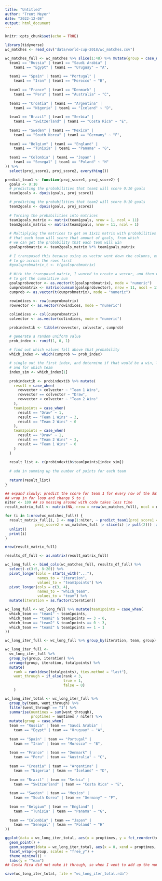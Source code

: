 ```yaml
---
title: "Untitled"
author: "Trent Meyer"
date: "2022-12-08"
output: html_document
---
```


```r
knitr::opts_chunk$set(echo = TRUE)
```

```r
library(tidyverse)
wc_matches <- read_csv("data/world-cup-2018/wc_matches.csv")
```

```r
wc_matches_full <- wc_matches %>% slice(1:48) %>% mutate(group = case_when(
  team1 == "Russia" | team1 == "Saudi Arabia" |
    team1 == "Egypt" | team1 == "Uruguay" ~ "A",
  
  team1 == "Spain" | team1 == "Portugal" |
    team1 == "Iran" | team1 == "Morocco" ~ "B",
  
  team1 == "France" | team1 == "Denmark" |
    team1 == "Peru" | team1 == "Australia" ~ "C",
  
  team1 == "Croatia" | team1 == "Argentina" |
    team1 == "Nigeria" | team1 == "Iceland" ~ "D",
  
  team1 == "Brazil" | team1 == "Serbia" |
    team1 == "Switzerland" | team1 == "Costa Rica" ~ "E",
  
  team1 == "Sweden" | team1 == "Mexico" |
    team1 == "South Korea" | team1 == "Germany" ~ "F",
  
  team1 == "Belgium" | team1 == "England" |
    team1 == "Tunisia" | team1 == "Panama" ~ "G",
  
  team1 == "Colombia" | team1 == "Japan" |
    team1 == "Senegal" | team1 == "Poland" ~ "H"
)) %>%
  select(proj_score1, proj_score2, everything())
```

```r
predict_team1 <- function(proj_score1, proj_score2) {
  goals <- 0:10
  # predicting the probabilities that team1 will score 0:10 goals
  team1goals <- dpois(goals, proj_score1)

  # predicting the probabilities that team2 will score 0:10 goals
  team2goals <- dpois(goals, proj_score2)
  
  # Turning the probabilities into matrices
  team1goals_matrix <- matrix(team1goals, nrow = 1, ncol = 11)
  team2goals_matrix <- matrix(team2goals, nrow = 11, ncol = 1)
  
  # Multiplying the matrices to get an 11x11 matrix with probabilities
  # that each team will score that amount of goals, from which 
  # we can get the probability that each team will win
  goalsprobmatrix <- team2goals_matrix %*% team1goals_matrix
  
  # I transposed this because using as.vector went down the columns, except I wanted
  # to go across the rows first
  #goalsprobmatrix_t <- t(goalsprobmatrix)
  
  # With the transposed matrix, I wanted to create a vector, and then use cumsum()
  # to get the cumulative sum
  goalsprobvector <- as.vector(t(goalsprobmatrix), mode = "numeric")
  cumprobmatrix <- matrix(cumsum(goalsprobvector), nrow = 11, ncol = 11, byrow = TRUE)
  cumprob <- as.vector(t(cumprobmatrix), mode = "numeric")
  
  rowindices <- row(cumprobmatrix)
  rowvector <- as.vector(rowindices, mode = "numeric")

  colindices <- col(cumprobmatrix)
  colvector <- as.vector(colindices, mode = "numeric")

  probindextib <- tibble(rowvector, colvector, cumprob)

  # generate a random uniform value
  prob_index <- runif(1, 0, 1)
  
  # find out which values fall above that probability
  which_index <- which(cumprob >= prob_index)

  # single out the first index, and determine if that would be a win, loss, or draw,
  # and for which team
  index_sim <- which_index[1]
  
  probindextib <- probindextib %>% mutate(
    result = case_when(
      rowvector > colvector ~ "Team 1 Wins",
      rowvector == colvector ~ "Draw",
      rowvector < colvector ~ "Team 2 Wins"
    ),
    team1points = case_when(
      result == "Draw" ~ 1,
      result == "Team 1 Wins" ~ 3,
      result == "Team 2 Wins" ~ 0
    ),
    team2points = case_when(
      result == "Draw" ~ 1,
      result == "Team 2 Wins" ~ 3,
      result == "Team 1 Wins" ~ 0
    )
  ) 
  
  result_list <- c(probindextib$team1points[index_sim])
  
  # add in summing up the number of points for each team
  
  return(result_list)
}
```

```r
## expand slowly: predict the score for team 1 for every row of the data set:
## wrap in for loop and change 5 to i
niter <- 100 ## so messing around with code takes less time
result_matrix_full <- matrix(NA, nrow = nrow(wc_matches_full), ncol = niter)

for (i in 1:nrow(wc_matches_full)) {
  result_matrix_full[i, ] <- map(1:niter, ~ predict_team1(proj_score1 = wc_matches_full |> slice(i) |> pull(1),
              proj_score2 = wc_matches_full |> slice(i) |> pull(2))) |>
  unlist()
  print(i)
}

nrow(result_matrix_full)
```

```r
results_df_full <- as.matrix(result_matrix_full)

wc_long_full <- bind_cols(wc_matches_full, results_df_full) %>%
  select(-c(3:5, 8:20)) %>%
  pivot_longer(cols = starts_with("..."),
               names_to = "iteration",
               values_to = "team1points") %>%
  pivot_longer(cols = c(3, 4),
               names_to = "which_team",
               values_to = "team") %>%
  mutate(iteration = as.factor(iteration))
```

```r
wc_long_full <- wc_long_full %>% mutate(team1points = case_when(
  which_team == "team1" ~ team1points,
  which_team == "team2" & team1points == 3 ~ 0,
  which_team == "team2" & team1points == 0 ~ 3,
  which_team == "team2" & team1points == 1 ~ 1
))

wc_long_iter_full <- wc_long_full %>% group_by(iteration, team, group) %>% summarise(totalpoints = sum(team1points)) %>% arrange(group, iteration, totalpoints)

wc_long_iter_full <-
  wc_long_iter_full %>% 
  group_by(group, iteration) %>%
  arrange(group, iteration, totalpoints) %>%
  mutate(
    rank = rank(desc(totalpoints), ties.method = "last"),
    went_through = if_else(rank < 3,
                           true = 1,
                           false = 0)
    )

wc_long_iter_total <- wc_long_iter_full %>% 
  group_by(team, went_through) %>% 
  filter(went_through == "1") %>%
  summarise(numtimes = sum(went_through),
            proptimes = numtimes / niter) %>%
  mutate(group = case_when(
  team == "Russia" | team == "Saudi Arabia" |
    team == "Egypt" | team == "Uruguay" ~ "A",
  
  team == "Spain" | team == "Portugal" |
    team == "Iran" | team == "Morocco" ~ "B",
  
  team == "France" | team == "Denmark" |
    team == "Peru" | team == "Australia" ~ "C",
  
  team == "Croatia" | team == "Argentina" |
    team == "Nigeria" | team == "Iceland" ~ "D",
  
  team == "Brazil" | team == "Serbia" |
    team == "Switzerland" | team == "Costa Rica" ~ "E",
  
  team == "Sweden" | team == "Mexico" |
    team == "South Korea" | team == "Germany" ~ "F",
  
  team == "Belgium" | team == "England" |
    team == "Tunisia" | team == "Panama" ~ "G",
  
  team == "Colombia" | team == "Japan" |
    team == "Senegal" | team == "Poland" ~ "H"
))

ggplot(data = wc_long_iter_total, aes(x = proptimes, y = fct_reorder(team, proptimes))) +
  geom_point() + 
  geom_segment(data = wc_long_iter_total, aes(x = 0, xend = proptimes, y = team, yend = team)) +
  facet_wrap(~group, scales = "free_y") +
  theme_minimal() +
  labs(y = "Team")
## Costa Rica did not make it through, so when I went to add up the number of times they went through it was zero, and then I filtered out went_through == 0

save(wc_long_iter_total, file = "wc_long_iter_total.rda")
```

